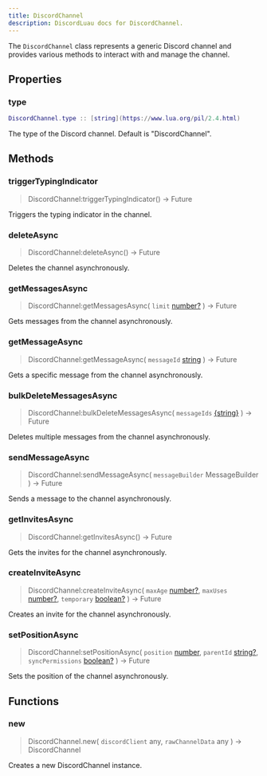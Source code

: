 ```yaml
---
title: DiscordChannel
description: DiscordLuau docs for DiscordChannel.
---
```

[//]: # (This file was automatically compiled through the Generator luau code under this repository)
[//]: # (if you want to edit the documentation of discord-luau, please write changes)
[//]: # (to the discord-luau repository itself, we extract the comments from discord-luau and translate)
[//]: # (them into markdown files that Nextra can interpret!)

The `DiscordChannel` class represents a generic Discord channel and provides various methods to interact with and manage the channel.

[//]: # (----- DOCUMENT PROPERTIES ----- )

## Properties

### type

 ```lua
 DiscordChannel.type :: [string](https://www.lua.org/pil/2.4.html)
```


The type of the Discord channel. Default is "DiscordChannel".

[//]: # (----- DOCUMENT METHODS ----- )

## Methods

### triggerTypingIndicator

> DiscordChannel:triggerTypingIndicator() ->  Future 

Triggers the typing indicator in the channel.
### deleteAsync

> DiscordChannel:deleteAsync() ->  Future 

Deletes the channel asynchronously.
### getMessagesAsync

> DiscordChannel:getMessagesAsync( `limit` [number?](https://www.lua.org/pil/2.3.html) ) ->  Future 

Gets messages from the channel asynchronously.
### getMessageAsync

> DiscordChannel:getMessageAsync( `messageId` [string](https://www.lua.org/pil/2.4.html) ) ->  Future 

Gets a specific message from the channel asynchronously.
### bulkDeleteMessagesAsync

> DiscordChannel:bulkDeleteMessagesAsync( `messageIds` [\{string}](https://www.lua.org/pil/2.4.html) ) ->  Future 

Deletes multiple messages from the channel asynchronously.
### sendMessageAsync

> DiscordChannel:sendMessageAsync( `messageBuilder` MessageBuilder ) ->  Future 

Sends a message to the channel asynchronously.
### getInvitesAsync

> DiscordChannel:getInvitesAsync() ->  Future 

Gets the invites for the channel asynchronously.
### createInviteAsync

> DiscordChannel:createInviteAsync( `maxAge` [number?](https://www.lua.org/pil/2.3.html), `maxUses` [number?](https://www.lua.org/pil/2.3.html), `temporary` [boolean?](https://www.lua.org/pil/2.2.html) ) ->  Future 

Creates an invite for the channel asynchronously.
### setPositionAsync

> DiscordChannel:setPositionAsync( `position` [number](https://www.lua.org/pil/2.3.html), `parentId` [string?](https://www.lua.org/pil/2.4.html), `syncPermissions` [boolean?](https://www.lua.org/pil/2.2.html) ) ->  Future 

Sets the position of the channel asynchronously.

[//]: # (----- DOCUMENT FUNCTIONS ----- )

## Functions

### new

> DiscordChannel.new( `discordClient` any, `rawChannelData` any ) ->  DiscordChannel 

Creates a new DiscordChannel instance.

